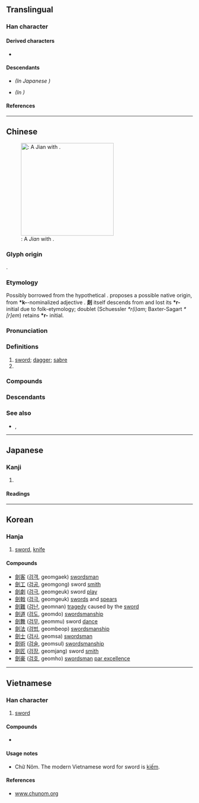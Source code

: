 {{also|剑}}
{{character info/new}}
==Translingual==
{{Han simplified forms|劍|剣|剑}}

===Han character===
{{Han char|rn=18|rad=刀|as=13|sn=15|four=82800|canj=OOLN|ids=⿰僉刂}}

====Derived characters====
* {{l|mul|[[𠐘]], [[𡃍]], [[𤑯]], [[𤢾]], [[𧁴]], [[𣋽]]}}

====Descendants====
* {{l|mul|剣}} ''(In Japanese {{w|shinjitai}})''
* {{l|mul|剑}} ''(In {{w|simplified Chinese}})''

====References====
{{Han ref|kx=0144.450|dkj=02228|dj=0326.040|hdz=10358.100|uh=528D}}

----

==Chinese==
{{zh-forms|s=剑|alt=劒,劔,鐱,釼}}
{{zh-wp|zh|en:Jian}}
[[File:Jian (sword).jpg|thumb|250px|{{lang|zh|劍}}: A ''Jian'' with {{m|zh|鞘|tr=qiào||[[scabbard]]}}.]]

===Glyph origin===
{{Han etym}}
{{Han compound|僉|刀|alt2=刂|ls=psc|c1=p|c2=s}}.

===Etymology===
Possibly borrowed from the hypothetical {{der|zh|tut-pro|*k`èmá|gloss=sharp, sharp tool}}. {{zh-ref|Schuessler (2007)}} proposes a possible native origin, from '''*k-'''-nominalized adjective {{och-l|剡}}. '''剡''' itself descends from {{inh|zh|sit-pro|*s-ryam||sharp}} and lost its '''*r-''' initial due to folk-etymology; doublet {{och-l|磏}} (Schuessler ''*r(i)am''; Baxter-Sagart ''*[r]em'') retains '''*r-''' initial.

===Pronunciation===
{{zh-pron
|m=jiàn
|m-s=
|c=gim3
|c-t=
|g=
|h=pfs=kiam
|j=
|md=giéng
|mn=kiàm
|mn-t=giam3/giêm3
|mn-t_note=giam3 - Shantou; giêm3 - Chaozhou
|w=2ji
|x=
|mc=y
|oc=y
|cat=n,pn
}}

===Definitions===
{{zh-hanzi}}

# [[sword]]; [[dagger]]; [[sabre]]
# {{surname|lang=zh}}

===Compounds===
{{zh-der|劍術|劍客|刀劍|舞劍|雙刃劍|劍俠|劍拔弩張|劍眉|劍舞|花劍|佩劍|重劍|銳劍|仗劍|劍山|吞劍|劍水蚤|劍龍|劍橋|劍眉星眼|口蜜腹劍|伏劍|劍尾魚|劍南詩稿|劍氣|劍池|劍外|劍鞘|劍履|劍舌槍脣|劍橋大學|劍頭一吷|劍河|刀山劍樹|劍膽琴心|刀鎗劍戟|劍器|劍柄|劍蘭|三劍客|劍士|三尺劍|弩張劍拔|刀光劍影|延陵掛劍|屨及劍及|太極劍|劍化|劍指|勢劍|劍及履及|劍道|劍潭|尚方寶劍|劍閣|寶劍|劍刃|季札掛劍|慧劍|劍麻|劍仙|利劍|刀山劍林|劍旗魚|刀劍無情|借劍殺人|劍合珠還|劍齒象|劍齒虎|劍門山|劍羚|劍樹刀山|劍戟森森|劍南|刻舟求劍|劍魚座|東洋劍|掛劍|盤水加劍|撫劍疾視|擊劍|拊劍|故劍|按劍|琴心劍膽|歐冶鑄劍|提劍汗馬|琴劍飄零|斬馬劍|破山劍|法劍|懼刀避劍|琴劍|故劍情深|求劍刻舟|智慧劍|書劍飄零|揮劍成河|舌劍脣槍|解劍拜仇|齒劍|飛劍|項莊舞劍|豐城劍氣|魚腸劍|賣劍買牛|脣槍舌劍|覺劍|魚藏劍|風刀霜劍|蒲劍|頓劍搖環|跳劍|雄劍|菊花與劍|開荒劍|買牛賣劍|誓劍|西洋劍|銃劍|劍橋春天}}

===Descendants===
{{CJKV||||kiếm}}

===See also===
* {{zh-l|鋏|tr=-}}, {{zh-l|鍔|tr=-}}

----

==Japanese==
{{ja-kanji forms|剣|劍}}

===Kanji===
{{ja-kanji|grade=n|rs=刀13|shin=剣}}

# {{kyujitai of|剣}}

====Readings====
{{ja-readings
|goon=こん
|kanon=けん
|kun=つるぎ-
}}

----

==Korean==

===Hanja===
{{ko-hanja|hangeul=[[검]]|rv=geom|mr=kŏm}}

# [[sword]], [[knife]]

====Compounds====
* [[劍客]] ([[검객]], geomgaek)<!-- (けんかく/けんきゃく) 검사 --> [[swordsman]]
* [[劍工]] ([[검공]], geomgong)<!-- (けん--) 검장 --> sword [[smith]]
* [[劍劇]] ([[검극]], geomgeuk)<!-- (けんげき) 검술극 --> sword [[play]]
* [[劍戟]] ([[검극]], geomgeuk)<!-- (けんげき) 칼과 창, 무기 --> [[sword]]s and [[spear]]s
* [[劍難]] ([[검난]], geomnan)<!-- (けんなん) 칼로 살상당함 --> [[tragedy]] caused by the [[sword]]
* [[劍道]] ([[검도]], geomdo)<!-- (けんどう) 검술 --> [[swordsmanship]]
* [[劍舞]] ([[검무]], geommu)<!-- (けんぶ) 칼춤 --> sword [[dance]]
* [[劍法]] ([[검법]], geombeop)<!-- (けんぽう) 검술 --> [[swordsmanship]]
* [[劍士]] ([[검사]], geomsa)<!-- (けんし) 검객 --> [[swordsman]]
* [[劍術]] ([[검술]], geomsul)<!-- (けんじゅつ) 검도 --> [[swordsmanship]]
* [[劍匠]] ([[검장]], geomjang)<!-- (けん--) 검공 --> sword [[smith]]
* [[劍豪]] ([[검호]], geomho)<!-- (けんごう) 검술의 명인 --> [[swordsman]] [[par excellence]]

----

==Vietnamese==

===Han character===
{{vi-hantu|[[kiếm]], [[ghém]], [[gươm]], [[kém]], [[chém]], [[sớm]]|rs=刀13}}

# [[sword]]

====Compounds====
* {{l|vi|劍術|tr=[[kiếm thuật]]}}

====Usage notes====
* Chữ Nôm. The modern Vietnamese word for sword is [[kiếm]].

====References====
* [http://www.chunom.org/pages/劍 www.chunom.org]